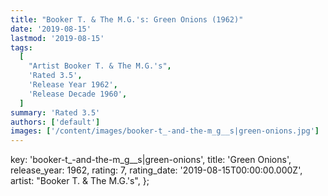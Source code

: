 ```yaml
---
title: "Booker T. & The M.G.'s: Green Onions (1962)"
date: '2019-08-15'
lastmod: '2019-08-15'
tags:
  [
    "Artist Booker T. & The M.G.'s",
    'Rated 3.5',
    'Release Year 1962',
    'Release Decade 1960',
  ]
summary: 'Rated 3.5'
authors: ['default']
images: ['/content/images/booker-t_-and-the-m_g__s|green-onions.jpg']
---
```


  key: 'booker-t_-and-the-m_g__s|green-onions',
  title: 'Green Onions',
  release_year: 1962,
  rating: 7,
  rating_date: '2019-08-15T00:00:00.000Z',
  artist: "Booker T. & The M.G.'s",
};

<MusicRating data={data} />

